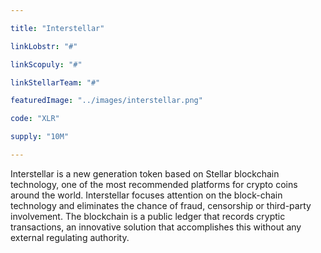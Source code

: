 ```yaml
---

title: "Interstellar"

linkLobstr: "#"

linkScopuly: "#"

linkStellarTeam: "#"

featuredImage: "../images/interstellar.png"

code: "XLR"

supply: "10M"

---
```


Interstellar is a new generation token based on Stellar blockchain technology, one of the most recommended platforms for crypto coins around the world. Interstellar focuses attention on the block-chain technology and eliminates the chance of fraud, censorship or third-party involvement. The blockchain is a public ledger that records cryptic transactions, an innovative solution that accomplishes this without any external regulating authority.
 
